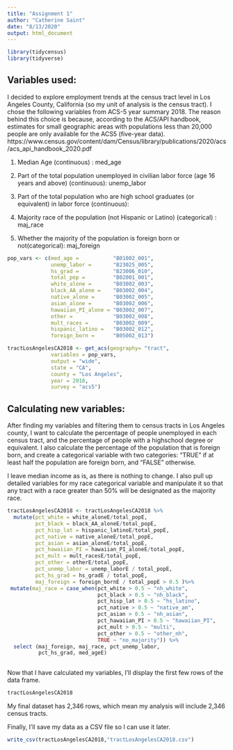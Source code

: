 ---
title: "Assignment 1"
author: "Catherine Saint"
date: "8/13/2020"
output: html_document
---

```{r, message = FALSE}
library(tidycensus)
library(tidyverse)
```

## Variables used: 

I decided to explore employment trends at the census tract level in Los Angeles County, California (so my unit of analysis is the census tract). I chose the following variables from ACS-5 year summary 2018. The reason behind this choice is because, according to the ACS/API handbook, estimates for small geographic areas with populations less than 20,000 people are only available for the ACS5 (five-year data).
https://www.census.gov/content/dam/Census/library/publications/2020/acs/acs_api_handbook_2020.pdf


1. Median Age (continuous) : med_age

2. Part of the total population unemployed in civilian labor force (age 16 years and above) (continuous): unemp_labor

3. Part of the total population who are high school graduates (or equivalent) in labor force (continuous): 

4. Majority race of the population (not Hispanic or Latino) (categorical) : maj_race

5. Whether the majority of the population is foreign born or not(categorical): maj_foreign

```{r}
pop_vars <- c(med_age =           "B01002_001",
              unemp_labor =       "B23025_005",
              hs_grad =           "B23006_010", 
              total_pop =         "B02001_001", 
              white_alone =       "B03002_003",
              black_AA_alone =    "B03002_004",
              native_alone =      "B03002_005",
              asian_alone =       "B03002_006",
              hawaiian_PI_alone = "B03002_007",
              other =             "B03002_008",
              mult_races =        "B03002_009",
              hispanic_latino =   "B03002_012",
              foreign_born =      "B05002_013")

tractLosAngelesCA2018 <- get_acs(geography= "tract", 
              variables = pop_vars, 
              output = "wide", 
              state = "CA",
              county = "Los Angeles",
              year = 2018, 
              survey = "acs5")
```

## Calculating new variables:

After finding my variables and filtering them to census tracts in Los Angeles county, I want to calculate the percentage of people unemployed in each census tract, and the percentage of people with a highschool degree or equivalent. I also calculate the percentage of the population that is foreign born, and create a categorical variable with two categories: "TRUE" if at least  half the population are foreign born, and "FALSE" otherwise. 

I leave median income as is, as there is nothing to change. I also pull up detailed variables for my race categorical variable and manipulate it so that any tract with a race greater than 50% will be designated as the majority race.  

```{r}
tractLosAngelesCA2018 <- tractLosAngelesCA2018 %>%
  mutate(pct_white = white_aloneE/total_popE,
         pct_black = black_AA_aloneE/total_popE,
         pct_hisp_lat = hispanic_latinoE/total_popE,
         pct_native = native_aloneE/total_popE,
         pct_asian = asian_aloneE/total_popE,
         pct_hawaiian_PI = hawaiian_PI_aloneE/total_popE,
         pct_mult = mult_racesE/total_popE,
         pct_other = otherE/total_popE,
         pct_unemp_labor = unemp_laborE / total_popE,
         pct_hs_grad = hs_gradE / total_popE, 
         maj_foreign = foreign_bornE / total_popE > 0.5 )%>%
 mutate(maj_race = case_when(pct_white > 0.5 ~ "nh_white",
                             pct_black > 0.5 ~ "nh_black",
                             pct_hisp_lat > 0.5 ~ "hs_latino",
                             pct_native > 0.5 ~ "native_am",
                             pct_asian > 0.5 ~ "nh_asian",
                             pct_hawaiian_PI > 0.5 ~ "hawaiian_PI",
                             pct_mult > 0.5 ~ "multi",
                             pct_other > 0.5 ~ "other_nh",
                             TRUE ~ "no_majority")) %>%
  select (maj_foreign, maj_race, pct_unemp_labor, 
          pct_hs_grad, med_ageE)
  
```

Now that I have calculated my variables, I'll display the first few rows of the data frame. 

```{r}
tractLosAngelesCA2018
```

My final dataset has 2,346 rows, which mean my analysis will include 2,346 census tracts.

Finally, I'll save my data as a CSV file so I can use it later.

```{r}
write_csv(tractLosAngelesCA2018,"tractLosAngelesCA2018.csv")
```
